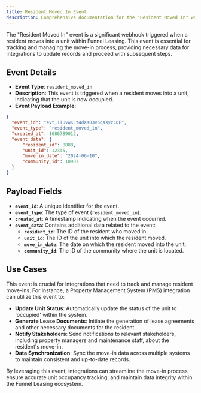```yaml
---
title: Resident Moved In Event
description: Comprehensive documentation for the "Resident Moved In" webhook event, detailing its purpose, payload, and use cases for seamless integration within the Funnel Leasing platform.
---
```


The "Resident Moved In" event is a significant webhook triggered when a resident moves into a unit within Funnel Leasing. This event is essential for tracking and managing the move-in process, providing necessary data for integrations to update records and proceed with subsequent steps.

## Event Details

- **Event Type**: `resident_moved_in`
- **Description**: This event is triggered when a resident moves into a unit, indicating that the unit is now occupied.
- **Event Payload Example**:

```json
{
  "event_id": "evt_1TuvwKLt4dXK03v5qaXyzCDE",
  "event_type": "resident_moved_in",
  "created_at": 1686789012,
  "event_data": {
      "resident_id": 8888,
      "unit_id": 12345,
      "move_in_date": "2024-06-10",
      "community_id": 10987
  }
}
```

## Payload Fields

- **`event_id`**: A unique identifier for the event.
- **`event_type`**: The type of event (`resident_moved_in`).
- **`created_at`**: A timestamp indicating when the event occurred.
- **`event_data`**: Contains additional data related to the event:
  - **`resident_id`**: The ID of the resident who moved in.
  - **`unit_id`**: The ID of the unit into which the resident moved.
  - **`move_in_date`**: The date on which the resident moved into the unit.
  - **`community_id`**: The ID of the community where the unit is located.

## Use Cases

This event is crucial for integrations that need to track and manage resident move-ins. For instance, a Property Management System (PMS) integration can utilize this event to:

- **Update Unit Status**: Automatically update the status of the unit to 'occupied' within the system.
- **Generate Lease Documents**: Initiate the generation of lease agreements and other necessary documents for the resident.
- **Notify Stakeholders**: Send notifications to relevant stakeholders, including property managers and maintenance staff, about the resident's move-in.
- **Data Synchronization**: Sync the move-in data across multiple systems to maintain consistent and up-to-date records.

By leveraging this event, integrations can streamline the move-in process, ensure accurate unit occupancy tracking, and maintain data integrity within the Funnel Leasing ecosystem.